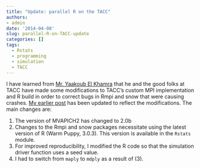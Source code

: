 ```yaml
---
title: "Update: parallel R on the TACC"
authors:
- admin
date: '2014-04-08'
slug: parallel-R-on-TACC-update
categories: []
tags:
  - Rstats
  - programming
  - simulation
  - TACC
---
```


I have learned from [Mr. Yaakoub El Khamra](https://www.tacc.utexas.edu/staff/yaakoub-el-khamra) that he and the good folks at TACC have made some modifications to TACC's custom MPI implementation and R build in order to correct bugs in Rmpi and snow that were causing crashes. [My earlier post](/parallel-R-on-TACC) has been updated to reflect the modifications. The main changes are:

1. The version of MVAPICH2 has changed to 2.0b
2. Changes to the Rmpi and snow packages necessitate using the latest version of R (Warm Puppy, 3.0.3). This version is available in the `Rstats` module.
3. For improved reproducibility, I modified the R code so that the simulation driver function uses a seed value.
4. I had to switch from `maply` to `mdply` as a result of (3). 
